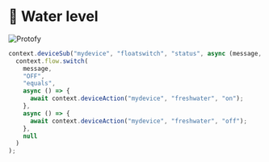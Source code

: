
# 🚰​ Water level
![Protofy](http://localhost:8080/media/workspace/automation_filltank.png?raw=true)


```js copy filename="filltank.ts"
context.deviceSub("mydevice", "floatswitch", "status", async (message, topic) =>
  context.flow.switch(
    message,
    "OFF",
    "equals",
    async () => {
      await context.deviceAction("mydevice", "freshwater", "on");
    },
    async () => {
      await context.deviceAction("mydevice", "freshwater", "off");
    },
    null
  )
);
```
